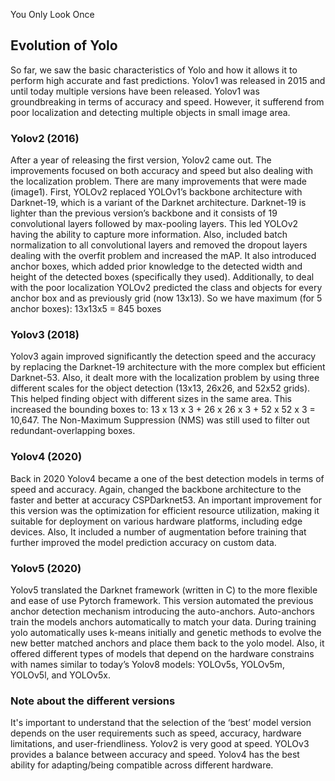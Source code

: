 You Only Look Once

<!--  
- [ ]  YOLOv1
- [x]  YOLOv2 and YOLOv3
- [x]  YOLOv4, YOLOv5
- [ ]  YOLOv6-YOLOv8
- [ ]  Yolov9
Additional checks:
- [ ] Add comment about licences difference between (up to) Yolov4 and rest
- [ ] Recheck Yolov4 and Yolov5
-->

## Evolution of Yolo

So far, we saw the basic characteristics of Yolo and how it allows it to perform high accurate and fast predictions. Yolov1 was released in 2015 and until today multiple versions have been released. 
Yolov1 was groundbreaking in terms of accuracy and speed. However, it sufferend from poor localization and detecting multiple objects in small image area. 

### **Yolov2 (2016)** 

After a year of releasing the first version, Yolov2 came out. The improvements focused on both accuracy and speed but also dealing with the localization problem. There are many improvements that were made (image1).  First, YOLOv2 replaced YOLOv1’s backbone architecture with Darknet-19, which is a variant of the Darknet architecture. Darknet-19 is lighter than the previous version’s backbone and it consists of 19 convolutional layers followed by max-pooling layers. This led YOLOv2 having the ability to capture more information. Also, included batch normalization to all convolutional layers and removed the dropout layers dealing with the overfit problem and increased the mAP. It also introduced anchor boxes, which added prior knowledge to the detected width and height of the detected boxes (specifically they used). Additionally, to deal with the poor localization YOLOv2 predicted the class and objects for every anchor box and as previously grid (now 13x13). So we have maximum (for 5 anchor boxes): 13x13x5 = 845 boxes


### **Yolov3 (2018)**

Yolov3 again improved significantly the detection speed and the accuracy by replacing the Darknet-19 architecture with the more complex but efficient Darknet-53. Also, it dealt more with the localization problem by using three different scales for the object detection (13x13, 26x26, and 52x52 grids). This helped finding object with different sizes in the same area. This increased the bounding boxes to: 13 x 13 x 3 + 26 x 26 x 3 + 52 x 52 x 3 = 10,647. The Non-Maximum Suppression (NMS) was still used to filter out redundant-overlapping boxes.


### **Yolov4 (2020)**

Back in 2020 Yolov4 became a one of the best detection models in terms of speed and accuracy. Again, changed the backbone architecture to the faster and better at accuracy CSPDarknet53. An important improvement for this version was the optimization for efficient resource utilization, making it suitable for deployment on various hardware platforms, including edge devices. Also, It included a number of augmentation before training that further improved the model prediction accuracy on custom data.


### **Yolov5 (2020)**

Yolov5 translated the Darknet framework (written in C) to the more flexible and ease of use Pytorch framework. This version automated the previous anchor detection mechanism introducing the auto-anchors. Auto-anchors train the models anchors automatically to match your data. During training yolo automatically uses k-means initially and genetic methods to evolve the new better matched anchors and place them back to the yolo model. Also, it offered different types of models that depend on the hardware constrains with names similar to today’s Yolov8 models: YOLOv5s, YOLOv5m, YOLOv5l, and YOLOv5x.

### **Note about the different versions**

It's important to understand that the selection of the ‘best’ model version depends on the user requirements such as speed, accuracy, hardware limitations, and user-friendliness. Yolov2 is very good at speed. YOLOv3 provides a balance between accuracy and speed. Yolov4 has the best ability for adapting/being compatible across different hardware.
